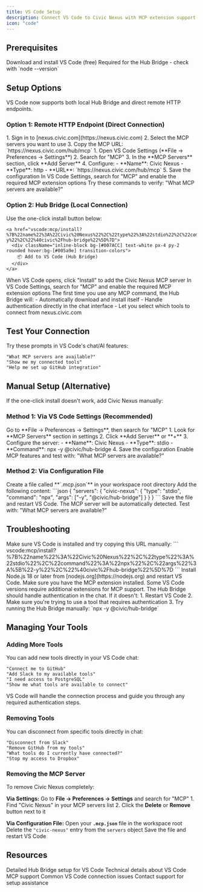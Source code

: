 ```yaml
---
title: VS Code Setup  
description: Connect VS Code to Civic Nexus with MCP extension support in 3 minutes
icon: "code"
---
```


## Prerequisites

<CardGroup cols={2}>
  <Card title="VS Code" icon="code" href="https://code.visualstudio.com">
    Download and install VS Code (free)
  </Card>
  <Card title="Node.js 18+" icon="code" href="https://nodejs.org">
    Required for the Hub Bridge - check with `node --version`
  </Card>
</CardGroup>

## Setup Options

VS Code now supports both local Hub Bridge and direct remote HTTP endpoints.

### Option 1: Remote HTTP Endpoint (Direct Connection)

<Steps>
  <Step title="Visit nexus.civic.com">
    1. Sign in to [nexus.civic.com](https://nexus.civic.com)
    2. Select the MCP servers you want to use
    3. Copy the MCP URL: `https://nexus.civic.com/hub/mcp`
  </Step>

  <Step title="Add to VS Code Settings">
    1. Open VS Code Settings (**File → Preferences → Settings**)
    2. Search for "MCP"
    3. In the **MCP Servers** section, click **Add Server**
    4. Configure:
       - **Name**: Civic Nexus
       - **Type**: http
       - **URL**: `https://nexus.civic.com/hub/mcp`
    5. Save the configuration
  </Step>

  <Step title="Enable MCP Features">
    In VS Code Settings, search for "MCP" and enable the required MCP extension options
  </Step>

  <Step title="Test Connection">
    Try these commands to verify: "What MCP servers are available?"
  </Step>
</Steps>

### Option 2: Hub Bridge (Local Connection)

<Steps>
  <Step title="Click 'Add to VS Code'">
    Use the one-click install button below:

    <a href="vscode:mcp/install?%7B%22name%22%3A%22Civic%20Nexus%22%2C%22type%22%3A%22stdio%22%2C%22command%22%3A%22npx%22%2C%22args%22%3A%5B%22-y%22%2C%22%40civic%2Fhub-bridge%22%5D%7D">
      <div className="inline-block bg-[#007ACC] text-white px-4 py-2 rounded hover:bg-[#005a9e] transition-colors">
        📦 Add to VS Code (Hub Bridge)
      </div>
    </a>
  </Step>

  <Step title="Install in VS Code">
    When VS Code opens, click "Install" to add the Civic Nexus MCP server
  </Step>

  <Step title="Enable MCP Features">
    In VS Code Settings, search for "MCP" and enable the required MCP extension options
  </Step>

  <Step title="First-Time Authentication">
    The first time you use any MCP command, the Hub Bridge will:
    - Automatically download and install itself
    - Handle authentication directly in the chat interface
    - Let you select which tools to connect from nexus.civic.com
  </Step>
</Steps>

## Test Your Connection

Try these prompts in VS Code's chat/AI features:

```
"What MCP servers are available?"
"Show me my connected tools"
"Help me set up GitHub integration"
```

## Manual Setup (Alternative)

If the one-click install doesn't work, add Civic Nexus manually:

### Method 1: Via VS Code Settings (Recommended)

<Steps>
  <Step title="Open VS Code Settings">
    Go to **File → Preferences → Settings**, then search for "MCP"
  </Step>
  
  <Step title="Add MCP Server">
    1. Look for **MCP Servers** section in settings
    2. Click **Add Server** or **+**
    3. Configure the server:
       - **Name**: Civic Nexus
       - **Type**: stdio
       - **Command**: npx -y @civic/hub-bridge
    4. Save the configuration
  </Step>
  
  <Step title="Enable and Test">
    Enable MCP features and test with: "What MCP servers are available?"
  </Step>
</Steps>

### Method 2: Via Configuration File  

<Steps>
  <Step title="Create MCP Configuration File">
    Create a file called **`.mcp.json`** in your workspace root directory
  </Step>
  
  <Step title="Add Configuration">
    Add the following content:
    ```json
    {
      "servers": {
        "civic-nexus": {
          "type": "stdio",
          "command": "npx",
          "args": ["-y", "@civic/hub-bridge"]
        }
      }
    }
    ```
  </Step>
  
  <Step title="Restart VS Code">
    Save the file and restart VS Code. The MCP server will be automatically detected.
  </Step>
  
  <Step title="Test Connection">
    Test with: "What MCP servers are available?"
  </Step>
</Steps>

## Troubleshooting

<Accordion title="VS Code doesn't open when I click the install button">
Make sure VS Code is installed and try copying this URL manually:
```
vscode:mcp/install?%7B%22name%22%3A%22Civic%20Nexus%22%2C%22type%22%3A%22stdio%22%2C%22command%22%3A%22npx%22%2C%22args%22%3A%5B%22-y%22%2C%22%40civic%2Fhub-bridge%22%5D%7D
```
</Accordion>

<Accordion title="'Node.js not found' error">
Install Node.js 18 or later from [nodejs.org](https://nodejs.org) and restart VS Code.
</Accordion>

<Accordion title="MCP settings not found">
Make sure you have the MCP extension installed. Some VS Code versions require additional extensions for MCP support.
</Accordion>

<Accordion title="Authentication window doesn't open">
The Hub Bridge should handle authentication in the chat. If it doesn't:
1. Restart VS Code
2. Make sure you're trying to use a tool that requires authentication
3. Try running the Hub Bridge manually: `npx -y @civic/hub-bridge`
</Accordion>

## Managing Your Tools

### Adding More Tools

You can add new tools directly in your VS Code chat:

```
"Connect me to GitHub"
"Add Slack to my available tools"  
"I need access to PostgreSQL"
"Show me what tools are available to connect"
```

VS Code will handle the connection process and guide you through any required authentication steps.

### Removing Tools

You can disconnect from specific tools directly in chat:

```
"Disconnect from Slack"  
"Remove GitHub from my tools"
"What tools do I currently have connected?"
"Stop my access to Dropbox"
```

### Removing the MCP Server

To remove Civic Nexus completely:

**Via Settings:**
<Steps>
  <Step title="Open MCP Settings">
    Go to **File → Preferences → Settings** and search for "MCP"
  </Step>
  <Step title="Delete Server">
    1. Find "Civic Nexus" in your MCP servers list
    2. Click the **Delete** or **Remove** button next to it
  </Step>
</Steps>

**Via Configuration File:**
<Steps>
  <Step title="Edit Configuration">
    Open your **`.mcp.json`** file in the workspace root
  </Step>
  <Step title="Remove Entry">
    Delete the `"civic-nexus"` entry from the `servers` object
  </Step>
  <Step title="Save and Restart">
    Save the file and restart VS Code
  </Step>
</Steps>

## Resources

<CardGroup cols={2}>
  <Card title="Hub Bridge Guide" icon="bridge" href="/nexus/quickstart/hub-bridge">
    Detailed Hub Bridge setup for VS Code
  </Card>
  <Card title="Client Compatibility" icon="table" href="/nexus/reference/client-compatibility">
    Technical details about VS Code MCP support
  </Card>
  <Card title="Troubleshooting" icon="wrench" href="/nexus/troubleshooting">
    Common VS Code connection issues
  </Card>
  <Card title="Get Help" icon="message-circle" href="https://civickey.typeform.com/to/qJ5mieBw">
    Contact support for setup assistance
  </Card>
</CardGroup>
